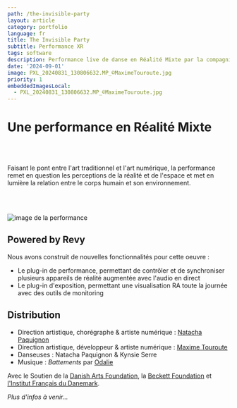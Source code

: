 ```yaml
---
path: /the-invisible-party
layout: article
category: portfolio
language: fr
title: The Invisible Party
subtitle: Performance XR
tags: software
description: Performance live de danse en Réalité Mixte par la compagnie Corps Au Bord - Natacha Paquignon
date: '2024-09-01'
image: PXL_20240831_130806632.MP_©MaximeTouroute.jpg
priority: 1
embeddedImagesLocal:
  - PXL_20240831_130806632.MP_©MaximeTouroute.jpg
---
```



# Une performance en Réalité Mixte

<ResponsiveIframe
  src="https://youtube.com/embed/gzsn6S-upg0?"
  width="1080"
  height="1080"
/>
<br />
<br />

Faisant le pont entre l'art traditionnel et l'art numérique, la performance remet en question les perceptions de la réalité et de l'espace et met en lumière la relation entre le corps humain et son environnement. 

<br />
<br />

![image de la performance](PXL_20240831_130806632.MP_©MaximeTouroute.jpg)

## Powered by Revy 

Nous avons construit de nouvelles fonctionnalités pour cette oeuvre : 
* Le plug-in de performance, permettant de contrôler et de synchroniser plusieurs appareils de réalité augmentée avec l'audio en direct 
* Le plug-in d'exposition, permettant une visualisation RA toute la journée avec des outils de monitoring


## Distribution

* Direction artistique, chorégraphe & artiste numérique : [Natacha Paquignon](//natachapaquignon.com)
* Direction artistique, développeur & artiste numérique : [Maxime Touroute](//maximetouroute.com)
* Danseuses : Natacha Paquignon & Kynsie Serre
* Musique : _Battements_ par [Odalie](https://odalie.bandcamp.com/)

Avec le Soutien de la [Danish Arts Foundation](https://www.kunst.dk/english/about-us), la [Beckett Foundation](https://www.kb.dk/en/beckett-foundation) et [l'Institut Français du Danemark](https://institutfrancais.dk/fr).


_Plus d'infos à venir..._
